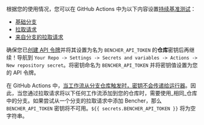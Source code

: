 根据您的使用情况，您可以在 GitHub Actions 中为以下内容设置[持续基准测试][continuous benchmarking]：

- [基础分支][base branch]
- [拉取请求][pull requests]
- [来自分支的拉取请求][fork pull requests]

确保您已[创建 API 令牌][create an api token]并将其设置为名为 `BENCHER_API_TOKEN` 的**仓库**密钥后再继续！导航到 `Your Repo -> Settings -> Secrets and variables -> Actions -> New repository secret`。将密钥命名为 `BENCHER_API_TOKEN` 并将密钥值设置为您的 API 令牌。

在 GitHub Actions 中，[当工作流从分支仓库触发时，密钥不会传递给运行器][github actions secrets]。因此，当您通过拉取请求将以下任何工作流添加到您的仓库时，需要使用_相同_仓库中的分支。如果尝试从一个分支的拉取请求中添加 Bencher，那么 `BENCHER_API_TOKEN` 密钥将不可用。`${{ secrets.BENCHER_API_TOKEN }}` 将为空字符串。

[github actions secrets]: https://docs.github.com/en/actions/security-guides/using-secrets-in-github-actions#using-secrets-in-a-workflow

[continuous benchmarking]: /zh/docs/explanation/continuous-benchmarking/
[create an api token]: /zh/docs/how-to/claim/#create-an-api-token

[base branch]: #base-branch
[pull requests]: #pull-requests
[fork pull requests]: #pull-requests-from-forks